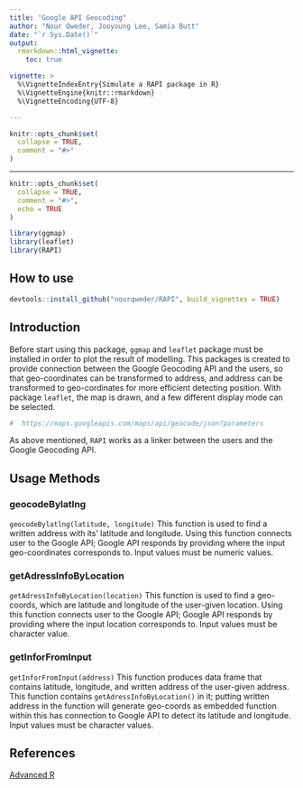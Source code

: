 ```yaml
---
title: "Google API Geocoding"
author: "Nour Qweder, Jooyoung Lee, Samia Butt"
date: "`r Sys.Date()`"
output: 
  rmarkdown::html_vignette:
    toc: true

vignette: >
  %\VignetteIndexEntry{Simulate a RAPI package in R}
  %\VignetteEngine{knitr::rmarkdown}
  %\VignetteEncoding{UTF-8}

---
```

```r
knitr::opts_chunk$set(
  collapse = TRUE,
  comment = "#>"
)
```
---
```r
knitr::opts_chunk$set(
  collapse = TRUE,
  comment = "#>",
  echo = TRUE
)
```

```r
library(ggmap)
library(leaflet)
library(RAPI)
```


## How to use
```r
devtools::install_github("nourqweder/RAPI", build_vignettes = TRUE)
```


## Introduction
 Before start using this package, `ggmap` and `leaflet` package must be installed in order to plot the result of modelling. This packages is created to provide connection between the Google Geocoding API and the users, so that geo-coordinates can be transformed to address, and address can be transformed to geo-cordinates for more efficient detecting position.  With package `leaflet`, the map is drawn, and a few different display mode can be selected.


```r
#  https://maps.googleapis.com/maps/api/geocode/json?parameters
```

 As above mentioned, `RAPI` works as a  linker between the users and the Google Geocoding API. 


## Usage Methods

### geocodeBylatlng
 `geocodeBylatlng(latitude, longitude)` This function is used to find a written address with its' latitude and longitude. Using this function connects user to the Google API; Google API responds by providing where the input geo-coordinates corresponds to. Input values must be numeric values.


### getAdressInfoByLocation
 `getAdressInfoByLocation(location)` This function is used to find a geo-coords, which are latitude and longitude of the user-given location. Using this function connects user to the Google API; Google API responds by providing where the input location corresponds to. Input values must be character value.
 


### getInforFromInput
`getInforFromInput(address)` This function produces data frame that contains latitude, longitude, and written address of the user-given address. This function contains `getAdressInfoByLocation()` in it; putting written address in the function will generate geo-coords as embedded function within this has connection to Google API to detect its latitude and longitude. Input values must be character values.




## References 
[Advanced R](http://adv-r.had.co.nz/R5.html)
